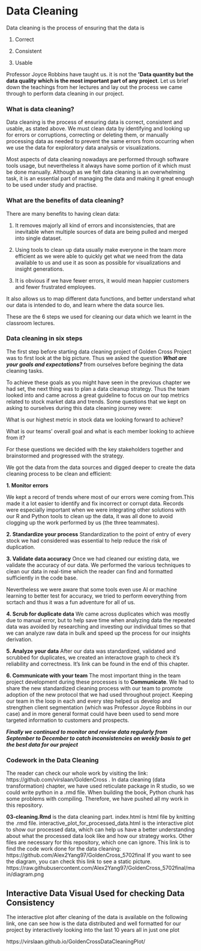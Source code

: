 # Data Cleaning

Data cleaning is the process of ensuring that the data is 

1) Correct

2) Consistent 

3) Usable

Professor Joyce Robbins have taught us. it is not the **'Data quantity but the data quality which is the most important part of any project**. Let us brief down the teachings from her lectures and lay out the process we came through to perform data cleaning in our project.


### What is data cleaning?

Data cleaning is the process of ensuring data is correct, consistent and usable, as stated above. We must clean data by identifying and looking up for errors or corruptions, correcting or deleting them, or manually processing data as needed to prevent the same errors from occurring when we use the data for exploratory data analysis or visualizations.
 
Most aspects of data cleaning nowadays are performed through software tools usage, but nevertheless it always have some portion of it which must be done manually. Although as we felt data cleaning is an overwhelming task, it is an essential part of managing the data and making it great enough to be used under study and practise.

### What are the benefits of data cleaning?

There are many benefits to having clean data:

1) It removes majorly all kind of errors and inconsistencies, that are inevitable when multiple sources of data are being pulled and merged into single dataset.

2) Using tools to clean up data usually make everyone in the team more efficient as we were able to quickly get what we need from the data available to us and use it as soon as possible for visualizations and insight generations.

3) It is obvious if we have fewer errors, it would mean happier customers and fewer frustrated employees.

It also allows us to map different data functions, and better understand what our data is intended to do, and learn where the data source lies.

These are the 6 steps we used for cleaning our data which we learnt in the classroom lectures.

### Data cleaning in six steps

The first step before starting data cleaning project of Golden Cross Project was to first look at the big picture. Thus we asked the question ***What are your goals and expectations?*** from ourselves before begining the data cleaning tasks.

To achieve these goals as you might have seen in the previous chapter we had set, the next thing was to plan a data cleanup strategy. Thus the team looked into and came across a great guideline to focus on our top metrics related to stock market data and trends. Some questions that we kept on asking to ourselves during this data cleaning journey were:

What is our highest metric in stock data we looking forward to achieve?

What is our teams' overall goal and what is each member looking to achieve from it?

For these questions we decided with the key stakeholders together and brainstormed and progressed with the strategy.

We got the data from the data sources and digged deeper to create the data cleaning process to be clean and efficient:

**1. Monitor errors**

We kept a record of trends where most of our errors were coming from.This made it a lot easier to identify and fix incorrect or corrupt data. Records were especially important when we were integrating other solutions with our R and Python tools to clean up the data, it was all done to avoid clogging up the work performed by us (the three teammates).

**2. Standardize your process**
Standardization to the point of entry of every stock we had considered was essential to help reduce the risk of duplication.

**3. Validate data accuracy**
Once we had cleaned our existing data, we validate the accuracy of our data. We performed the various techniques to clean our data in real-time which the reader can find and formatted sufficiently in the code base. 

Nevertheless we were aware that some tools even use AI or machine learning to better test for accuracy, we tried to perform eeverything from scrtach and thus it was a fun adventure for all of us.

**4. Scrub for duplicate data**
We came across duplicates which was mostly due to manual error, but to help save time when analyzing data the repeated data was avoided by researching and investing our individual times so that we can analyze raw data in bulk and speed up the process for our insights derivation.

**5. Analyze your data**
After our data was standardized, validated and scrubbed for duplicates, we created an interactove graph to check it's reliability and correctness. It's link can be found in the end of this chapter.

**6. Communicate with your team**
The most important thing in the team project development during these processes is to **Communicate**. We had to share the new standardized cleaning process with our team to promote adoption of the new protocol that we had used throughout project. Keeping our team in the loop in each and every step helped us develop and strengthen client segmentation (which was Professor Joyce Robbins in our case) and in more general format could have been used to send more targeted information to customers and prospects.

 

***Finally we continued to monitor and review data regularly from September to December to catch inconsistencies on weekly basis to get the best data for our project***

### Codework in the Data Cleaning

The reader can check our whole work by visiting the link: https://github.com/virslaan/GoldenCross . In data cleaning (data transformation) chapter, we have used reticulate package in R studio, so we could write python in a .rmd file. When building the book, Python chunk has some problems with compiling. Therefore, we have pushed all my work in this repository.

**03-cleaning.Rmd** is the data cleaning part. index.html is html file by knitting the .rmd file.
interactive_plot_for_processed_data.html is the interactive plot to show our processed data, which can help us have a better understanding about what the processed data look like and how our strategy works.
Other files are necessary for this repository, which one can ignore. This link is to find the code work done for the data cleaning: https://github.com/Alex2Yang97/GoldenCross_5702final
If you want to see the diagram, you can check this link to see a static picture. https://raw.githubusercontent.com/Alex2Yang97/GoldenCross_5702final/main/diagram.png


## Interactive Data Visual Used for checking Data Consistency

The interactive plot after cleaning of the data is available on the following link, one can see how is the data distributed and well formatted for our project by interactively looking into the last 10 years all in just one plot

https://virslaan.github.io/GoldenCrossDataCleaningPlot/